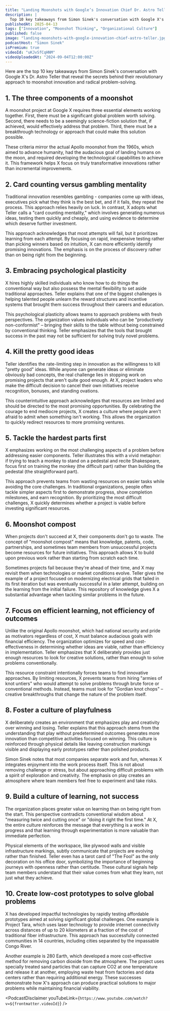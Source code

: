 ```yaml
---
title: "Landing Moonshots with Google’s Innovation Chief Dr. Astro Teller | A Bit of Optimism Podcast"
description: |
  Top 10 key takeaways from Simon Sinek's conversation with Google X's Dr. Astro Teller that reveal the secrets behind their revolutionary approach to moonshot innovation and radical problem-solving.
publishedAt: 2025-04-13
tags: ["Innovation", "Moonshot Thinking", "Organizational Culture"]
published: false
image: "landing-moonshots-with-google-innovation-chief-astro-teller.jpg"
podcastHost: "Simon Sinek"
isPremium: true
videoId: "uKJvSfCqHNM"
videoUploadedAt: "2024-09-04T12:00:00Z"
---
```



<PodcastSummaryPageLayout frontmatter={frontmatter}>

Here are the top 10 key takeaways from Simon Sinek's conversation with Google X's Dr. Astro Teller that reveal the secrets behind their revolutionary approach to moonshot innovation and radical problem-solving.

## 1. The three components of a moonshot

A moonshot project at Google X requires three essential elements working together. First, there must be a significant global problem worth solving. Second, there needs to be a seemingly science-fiction solution that, if achieved, would effectively address that problem. Third, there must be a breakthrough technology or approach that could make this solution possible.

These criteria mirror the actual Apollo moonshot from the 1960s, which aimed to advance humanity, had the audacious goal of landing humans on the moon, and required developing the technological capabilities to achieve it. This framework helps X focus on truly transformative innovations rather than incremental improvements.

## 2. Card counting versus gambling mentality

Traditional innovation resembles gambling - companies come up with ideas, executives pick what they think is the best bet, and if it fails, they repeat the process. This approach relies heavily on luck. In contrast, X adopts what Teller calls a "card counting mentality," which involves generating numerous ideas, testing them quickly and cheaply, and using evidence to determine which deserve further investment.

This approach acknowledges that most attempts will fail, but it prioritizes learning from each attempt. By focusing on rapid, inexpensive testing rather than picking winners based on intuition, X can more efficiently identify promising innovations. The emphasis is on the process of discovery rather than on being right from the beginning.

## 3. Embracing psychological plasticity

X hires highly skilled individuals who know how to do things the conventional way but also possess the mental flexibility to set aside traditional approaches. Teller explains that one of the biggest challenges is helping talented people unlearn the reward structures and incentive systems that brought them success throughout their careers and education.

This psychological plasticity allows teams to approach problems with fresh perspectives. The organization values individuals who can be "productively non-conformist" – bringing their skills to the table without being constrained by conventional thinking. Teller emphasizes that the tools that brought success in the past may not be sufficient for solving truly novel problems.

## 4. Kill the pretty good ideas

Teller identifies the rate-limiting step in innovation as the willingness to kill "pretty good" ideas. While anyone can generate ideas or eliminate obviously bad concepts, the real challenge lies in stopping work on promising projects that aren't quite good enough. At X, project leaders who make the difficult decision to cancel their own initiatives receive recognition, bonuses, and standing ovations.

This counterintuitive approach acknowledges that resources are limited and should be directed to the most promising opportunities. By celebrating the courage to end mediocre projects, X creates a culture where people aren't afraid to admit when something isn't working. This allows the organization to quickly redirect resources to more promising ventures.

## 5. Tackle the hardest parts first

X emphasizes working on the most challenging aspects of a problem before addressing easier components. Teller illustrates this with a vivid metaphor: if trying to teach a monkey to stand on a pedestal and recite Shakespeare, focus first on training the monkey (the difficult part) rather than building the pedestal (the straightforward part).

This approach prevents teams from wasting resources on easier tasks while avoiding the core challenges. In traditional organizations, people often tackle simpler aspects first to demonstrate progress, show completion milestones, and earn recognition. By prioritizing the most difficult challenges, X quickly determines whether a project is viable before investing significant resources.

## 6. Moonshot compost

When projects don't succeed at X, their components don't go to waste. The concept of "moonshot compost" means that knowledge, patents, code, partnerships, and sometimes team members from unsuccessful projects become resources for future initiatives. This approach allows X to build upon previous work rather than starting from scratch each time.

Sometimes projects fail because they're ahead of their time, and X may revisit them when technologies or market conditions evolve. Teller gives the example of a project focused on modernizing electrical grids that failed in its first iteration but was eventually successful in a later attempt, building on the learning from the initial failure. This repository of knowledge gives X a substantial advantage when tackling similar problems in the future.

## 7. Focus on efficient learning, not efficiency of outcomes

Unlike the original Apollo moonshot, which had national security and pride as motivators regardless of cost, X must balance audacious goals with financial efficiency. The organization optimizes for speed and cost-effectiveness in determining whether ideas are viable, rather than efficiency in implementation. Teller emphasizes that X deliberately provides just enough resources to look for creative solutions, rather than enough to solve problems conventionally.

This resource constraint intentionally forces teams to find innovative approaches. By limiting resources, X prevents teams from hiring "armies of knot untiers" who would attempt to solve problems through brute force or conventional methods. Instead, teams must look for "Gordian knot chops" – creative breakthroughs that change the nature of the problem itself.

## 8. Foster a culture of playfulness

X deliberately creates an environment that emphasizes play and creativity over winning and losing. Teller explains that this approach stems from the understanding that play without predetermined outcomes generates more innovation than competitive activities focused on winning. This culture is reinforced through physical details like leaving construction markings visible and displaying early prototypes rather than polished products.

Simon Sinek notes that most companies separate work and fun, whereas X integrates enjoyment into the work process itself. This is not about removing challenge or stress, but about approaching difficult problems with a spirit of exploration and creativity. The emphasis on play creates an atmosphere where team members feel free to experiment and take risks.

## 9. Build a culture of learning, not success

The organization places greater value on learning than on being right from the start. This perspective contradicts conventional wisdom about "measuring twice and cutting once" or "doing it right the first time." At X, the entire culture reinforces the message that everything is a work in progress and that learning through experimentation is more valuable than immediate perfection.

Physical elements of the workspace, like plywood walls and visible infrastructure markings, subtly communicate that projects are evolving rather than finished. Teller even has a tarot card of "The Fool" as the only decoration on his office door, symbolizing the importance of beginning journeys with openness rather than certitude. These cultural signals help team members understand that their value comes from what they learn, not just what they achieve.

## 10. Create low-cost prototypes to solve global problems

X has developed impactful technologies by rapidly testing affordable prototypes aimed at solving significant global challenges. One example is Project Tara, which uses laser technology to provide internet connectivity across distances of up to 20 kilometers at a fraction of the cost of traditional fiber infrastructure. This approach has successfully connected communities in 14 countries, including cities separated by the impassable Congo River.

Another example is 280 Earth, which developed a more cost-effective method for removing carbon dioxide from the atmosphere. The project uses specially treated sand particles that can capture CO2 at one temperature and release it at another, employing waste heat from factories and data centers rather than requiring additional energy. These successes demonstrate how X's approach can produce practical solutions to major problems while maintaining financial viability.

<PodcastDisclaimer
  youTubeLink={`https://www.youtube.com/watch?v=${frontmatter.videoId}`}
/>

</PodcastSummaryPageLayout>
